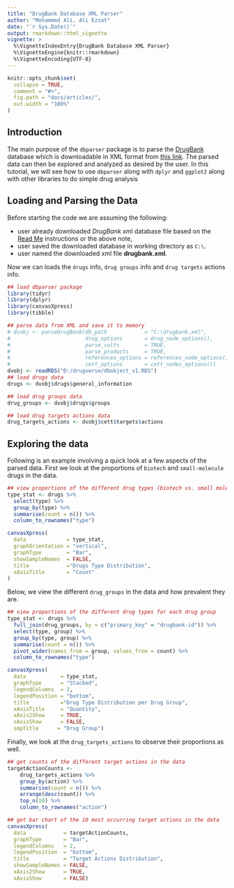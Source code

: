 ```yaml
---
title: "DrugBank Database XML Parser"
author: "Mohammed Ali, Ali Ezzat"
date: "`r Sys.Date()`"
output: rmarkdown::html_vignette
vignette: >
  %\VignetteIndexEntry{DrugBank Database XML Parser}
  %\VignetteEngine{knitr::rmarkdown}
  %\VignetteEncoding{UTF-8}
---
```


```r
knitr::opts_chunk$set(
  collapse = TRUE,
  comment = "#>",
  fig.path = "docs/articles/",
  out.width = "100%"
)
```

## Introduction
The main purpose of the `dbparser` package is to parse the 
[DrugBank](https://go.drugbank.com/) database which is downloadable in XML format 
from [this link](https://go.drugbank.com/releases/latest). The parsed data can 
then be explored and analyzed as desired by the user. 
In this tutorial, we will see how to use `dbparser` along with `dplyr` and 
`ggplot2` along with other libraries to do simple drug analysis

## Loading and Parsing the Data

Before starting the code we are assuming the following:

- user already downloaded *DrugBank* xml database file based on the
[Read Me](https://docs.ropensci.org/dbparser/) instructions or the above note,
- user saved the downloaded database in working directory as `C:\`.
- user named the downloaded xml file **drugbank.xml**. 

Now we can loads the `drugs` info, `drug groups` info and `drug targets`
actions info.

```r
## load dbparser package
library(tidyr)
library(dplyr)
library(canvasXpress)
library(tibble)

## parse data from XML and save it to memory
# dvobj <- parseDrugBank(db_path            = "C:\drugbank.xml",
#                        drug_options       = drug_node_options(),
#                        parse_salts        = TRUE,
#                        parse_products     = TRUE,
#                        references_options = references_node_options(),
#                        cett_options       = cett_nodes_options())
dvobj <- readRDS("D:/drugverse/dbobject_v1.RDS")
## load drugs data
drugs <- dvobj$drugs$general_information

## load drug groups data
drug_groups <- dvobj$drugs$groups

## load drug targets actions data
drug_targets_actions <- dvobj$cett$targets$actions
```


## Exploring the data

Following is an example involving a quick look at a few aspects of the parsed 
data. First we look at the proportions of `biotech` and `small-molecule` drugs 
in the data.

```r
## view proportions of the different drug types (biotech vs. small molecule)
type_stat <- drugs %>% 
  select(type) %>% 
  group_by(type) %>% 
  summarise(count = n()) %>% 
  column_to_rownames("type")

canvasXpress(
  data             = type_stat,
  graphOrientation = "vertical",
  graphType        = "Bar",
  showSampleNames  = FALSE,
  title            ="Drugs Type Distribution",
  xAxisTitle       = "Count"
)
```


Below, we view the different `drug_groups` in the data and how prevalent they 
are.

```r
## view proportions of the different drug types for each drug group
type_stat <- drugs %>% 
  full_join(drug_groups, by = c("primary_key" = "drugbank-id")) %>% 
  select(type, group) %>% 
  group_by(type, group) %>% 
  summarise(count = n()) %>% 
  pivot_wider(names_from = group, values_from = count) %>% 
  column_to_rownames("type")

canvasXpress(
  data           = type_stat,
  graphType      = "Stacked",
  legendColumns  = 2,
  legendPosition = "bottom",
  title          ="Drug Type Distribution per Drug Group",
  xAxisTitle     = "Quantity",
  xAxis2Show     = TRUE,
  xAxisShow      = FALSE,
  smpTitle      = "Drug Group")
```

Finally, we look at the `drug_targets_actions` to observe their proportions as 
well.


```r
## get counts of the different target actions in the data
targetActionCounts <- 
    drug_targets_actions %>% 
    group_by(action) %>% 
    summarise(count = n()) %>% 
    arrange(desc(count)) %>% 
    top_n(10) %>% 
    column_to_rownames("action")

## get bar chart of the 10 most occurring target actions in the data
canvasXpress(
  data            = targetActionCounts,
  graphType       = "Bar",
  legendColumns   = 2,
  legendPosition  = "bottom",
  title           = "Target Actions Distribution",
  showSampleNames = FALSE,
  xAxis2Show      = TRUE,
  xAxisShow       = FALSE)
```

